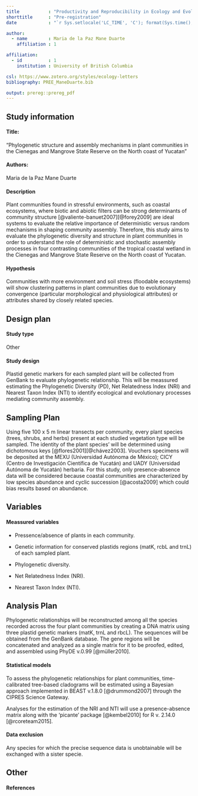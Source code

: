 ```yaml
---
title           : "Productivity and Reproducibility in Ecology and Evolution Mini-Project"
shorttitle      : "Pre-registration"
date            : "`r Sys.setlocale('LC_TIME', 'C'); format(Sys.time(), '%d\\\\. %B %Y')`"

author: 
  - name        : Maria de la Paz Mane Duarte
    affiliation : 1

affiliation:
  - id          : 1
    institution : University of British Columbia

csl: https://www.zotero.org/styles/ecology-letters
bibliography: PREE_ManeDuarte.bib

output: prereg::prereg_pdf
---
```


## **Study information**

#### Title:

"Phylogenetic structure and assembly mechanisms in plant communities in the Cienegas and Mangrove State Reserve on the North coast of Yucatan"

#### Authors:

Maria de la Paz Mane Duarte

#### Description

Plant communities found in stressful environments, such as coastal ecosystems, where biotic and abiotic filters can be strong determinants of community structure [@valiente-banuet2007][@forey2009] are ideal systems to evaluate the relative importance of deterministic versus random mechanisms in shaping community assembly. Therefore, this study aims to evaluate the phylogenetic diversity and structure in plant communities in order to understand the role of deterministic and stochastic assembly processes in four contrasting communities of the tropical coastal wetland in the Cienegas and Mangrove State Reserve on the North coast of Yucatan.

#### **Hypothesis**

Communities with more environment and soil stress (floodable ecosystems) will show clustering patterns in plant communities due to evolutionary convergence (particular morphological and physiological attributes) or attributes shared by closely related species.

## **Design plan**

#### **Study type**

Other

#### **Study design**

Plastid genetic markers for each sampled plant will be collected from GenBank to evaluate phylogenetic relationship. This will be meassured estimating the Phylogenetic Diversity (PD), Net Relatedness Index (NRI) and Nearest Taxon Index (NTI) to identify ecological and evolutionary processes mediating community assembly.

## **Sampling Plan**

Using five 100 x 5 m linear transects per community, every plant species (trees, shrubs, and herbs) present at each studied vegetation type will be sampled. The identity of the plant species' will be determined using dichotomous keys [@flores2001][@chávez2003]. Vouchers specimens will be deposited at the MEXU (Universidad Autónoma de México); CICY (Centro de Investigación Científica de Yucatán) and UADY (Universidad Autónoma de Yucatán) herbaria. For this study, only presence-absence data will be considered because coastal communities are characterized by low species abundance and cyclic succession [@acosta2009] which could bias results based on abundance.

## **Variables**

#### **Meassured variables**

-   Pressence/absence of plants in each community.

-   Genetic information for conserved plastids regions (matK, rcbL and trnL) of each sampled plant.

-   Phylogenetic diversity.

-   Net Relatedness Index (NRI).

-   Nearest Taxon Index (NTI).

## **Analysis Plan**

Phylogenetic relationships will be reconstructed among all the species recorded across the four plant communities by creating a DNA matrix using three plastid genetic markers (matK, trnL and rbcL). The sequences will be obtained from the GenBank database. The gene regions will be concatenated and analyzed as a single matrix for it to be proofed, edited, and assembled using PhyDE v.0.99 [@müller2010].

#### **Statistical models**

To assess the phylogenetic relationships for plant communities, time-calibrated tree-based cladograms will be estimated using a Bayesian approach implemented in BEAST v.1.8.0 [@drummond2007] through the CIPRES Science Gateway.

Analyses for the estimation of the NRI and NTI will use a presence-absence matrix along with the 'picante' package [@kembel2010] for R v. 2.14.0 [@rcoreteam2015].

#### **Data exclusion**

Any species for which the precise sequence data is unobtainable will be exchanged with a sister specie.

## **Other**

#### **References**

::: {refs}
:::

#### 

```{=tex}
\vspace{-2pc}
\setlength{\parindent}{-0.5in}
\setlength{\leftskip}{-1in}
\setlength{\parskip}{8pt}
```
\noindent
